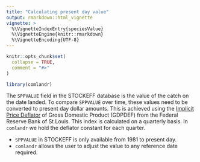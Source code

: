 ```yaml
---
title: "Calculating present day value"
output: rmarkdown::html_vignette
vignette: >
  %\VignetteIndexEntry{speciesValue}
  %\VignetteEngine{knitr::rmarkdown}
  %\VignetteEncoding{UTF-8}
---
```


```r
knitr::opts_chunk$set(
  collapse = TRUE,
  comment = "#>"
)
```

```r
library(comlandr)
```

The `SPPVALUE` field in the STOCKEFF database is the value of the catch on the date landed. To compare `SPPVALUE` over time, these values need to be converted to present day dollar amounts. This is achieved using the [Implicit Price Deflator](https://fred.stlouisfed.org/series/GDPDEF) of Gross Domestic Product (GDPDEF) from the Federal Reserve Bank of St Louis. This index is calculated on a quarterly basis. In `comlandr` we hold the deflator constant for each quarter.

* `SPPVALUE` in STOCKEFF is only available from 1981 to present day. 
* `comlandr` allows the user to adjust the value to any reference date required. 

